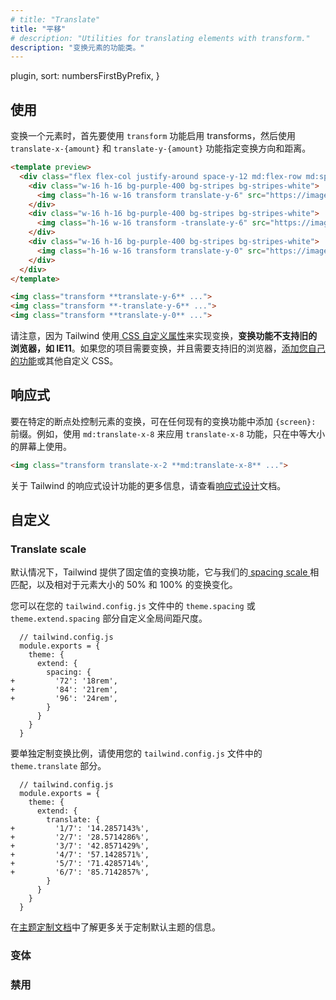 ```yaml
---
# title: "Translate"
title: "平移"
# description: "Utilities for translating elements with transform."
description: "变换元素的功能类。"
---
```



  plugin,
  sort: numbersFirstByPrefix,
}

<!-- ## Usage -->
## 使用

<!-- Translate an element by first enabling transforms with the `transform` utility, then specifying the translate direction and distance using the `translate-x-{amount}` and `translate-y-{amount}` utilities. -->
变换一个元素时，首先要使用 `transform` 功能启用 transforms，然后使用 `translate-x-{amount}` 和 `translate-y-{amount}` 功能指定变换方向和距离。

```html purple
<template preview>
  <div class="flex flex-col justify-around space-y-12 md:flex-row md:space-y-0 md:space-x-12">
    <div class="w-16 h-16 bg-purple-400 bg-stripes bg-stripes-white">
      <img class="h-16 w-16 transform translate-y-6" src="https://images.unsplash.com/photo-1472099645785-5658abf4ff4e?ixlib=rb-1.2.1&ixid=eyJhcHBfaWQiOjEyMDd9&auto=format&fit=facearea&facepad=2&w=256&h=256&q=80">
    </div>
    <div class="w-16 h-16 bg-purple-400 bg-stripes bg-stripes-white">
      <img class="h-16 w-16 transform -translate-y-6" src="https://images.unsplash.com/photo-1472099645785-5658abf4ff4e?ixlib=rb-1.2.1&ixid=eyJhcHBfaWQiOjEyMDd9&auto=format&fit=facearea&facepad=2&w=256&h=256&q=80">
    </div>
    <div class="w-16 h-16 bg-purple-400 bg-stripes bg-stripes-white">
      <img class="h-16 w-16 transform translate-y-0" src="https://images.unsplash.com/photo-1472099645785-5658abf4ff4e?ixlib=rb-1.2.1&ixid=eyJhcHBfaWQiOjEyMDd9&auto=format&fit=facearea&facepad=2&w=256&h=256&q=80">
    </div>
  </div>
</template>

<img class="transform **translate-y-6** ...">
<img class="transform **-translate-y-6** ...">
<img class="transform **translate-y-0** ...">
```

<!-- Note that because Tailwind implements transforms using [CSS custom properties](https://developer.mozilla.org/en-US/docs/Web/CSS/Using_CSS_custom_properties), **the transform utilities are not supported in older browsers like IE11**. If you need transforms for your project and need to support older browsers, [add your own utilities](/docs/adding-new-utilities) or other custom CSS. -->
请注意，因为 Tailwind 使用[ CSS 自定义属性](https://developer.mozilla.org/en-US/docs/Web/CSS/Using_CSS_custom_properties)来实现变换，**变换功能不支持旧的浏览器，如 IE11**。如果您的项目需要变换，并且需要支持旧的浏览器，[添加您自己的功能](/docs/adding-new-utilities)或其他自定义 CSS。

<!-- ## Responsive -->
## 响应式

<!-- To control the translation of an element at a specific breakpoint, add a `{screen}:` prefix to any existing translate utility. For example, use `md:translate-x-8` to apply the `translate-x-8` utility at only medium screen sizes and above. -->
要在特定的断点处控制元素的变换，可在任何现有的变换功能中添加 `{screen}:` 前缀。例如，使用 `md:translate-x-8` 来应用 `translate-x-8` 功能，只在中等大小的屏幕上使用。

```html
<img class="transform translate-x-2 **md:translate-x-8** ...">
```

<!-- For more information about Tailwind's responsive design features, check out the [Responsive Design](/docs/responsive-design) documentation. -->
关于 Tailwind 的响应式设计功能的更多信息，请查看[响应式设计](/docs/responsive-design)文档。

<!-- ## Customizing -->
## 自定义

### Translate scale

<!-- By default Tailwind provides fixed value translate utilities that match our [spacing scale](/docs/customizing-spacing), as well as 50% and 100% variations for translating relative to the element's size. -->

<!-- You can customize the global spacing scale in the `theme.spacing` or `theme.extend.spacing` sections of your `tailwind.config.js` file: -->
默认情况下，Tailwind 提供了固定值的变换功能，它与我们的[ spacing scale ](/docs/customizing-spacing)相匹配，以及相对于元素大小的 50% 和 100% 的变换变化。

您可以在您的 `tailwind.config.js` 文件中的 `theme.spacing` 或 `theme.extend.spacing` 部分自定义全局间距尺度。

```diff-js
  // tailwind.config.js
  module.exports = {
    theme: {
      extend: {
        spacing: {
+         '72': '18rem',
+         '84': '21rem',
+         '96': '24rem',
        }
      }
    }
  }
```

<!-- To customize the translate scale separately, use the `theme.translate` section of your `tailwind.config.js` file. -->
要单独定制变换比例，请使用您的 `tailwind.config.js` 文件中的 `theme.translate` 部分。

```diff-js
  // tailwind.config.js
  module.exports = {
    theme: {
      extend: {
        translate: {
+         '1/7': '14.2857143%',
+         '2/7': '28.5714286%',
+         '3/7': '42.8571429%',
+         '4/7': '57.1428571%',
+         '5/7': '71.4285714%',
+         '6/7': '85.7142857%',
        }
      }
    }
  }
```

<!-- Learn more about customizing the default theme in the [theme customization documentation](/docs/theme#customizing-the-default-theme). -->
在[主题定制文档](/docs/theme#-5)中了解更多关于定制默认主题的信息。

<!-- ### Variants -->
### 变体

<Variants plugin="translate" />

<!-- ### Disabling -->
### 禁用

<Disabling plugin="translate" />
